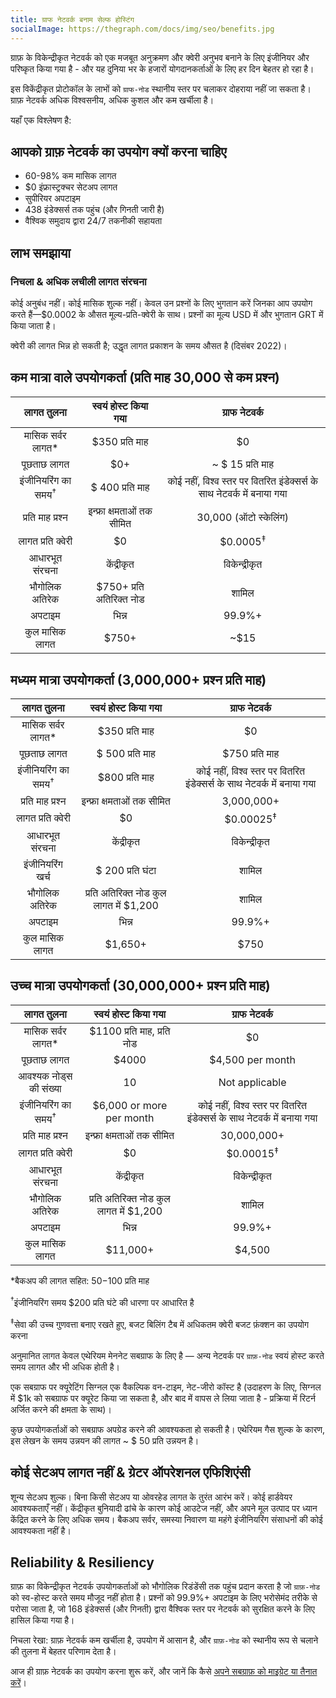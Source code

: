 ```yaml
---
title: ग्राफ नेटवर्क बनाम सेल्फ होस्टिंग
socialImage: https://thegraph.com/docs/img/seo/benefits.jpg
---
```


ग्राफ़ के विकेन्द्रीकृत नेटवर्क को एक मजबूत अनुक्रमण और क्वेरी अनुभव बनाने के लिए इंजीनियर और परिष्कृत किया गया है - और यह दुनिया भर के हजारों योगदानकर्ताओं के लिए हर दिन बेहतर हो रहा है।

इस विकेंद्रीकृत प्रोटोकॉल के लाभों को `ग्राफ-नोड` स्थानीय स्तर पर चलाकर दोहराया नहीं जा सकता है। ग्राफ़ नेटवर्क अधिक विश्वसनीय, अधिक कुशल और कम खर्चीला है।

यहाँ एक विश्लेषण है:

## आपको ग्राफ़ नेटवर्क का उपयोग क्यों करना चाहिए

- 60-98% कम मासिक लागत
- $0 इंफ्रास्ट्रक्चर सेटअप लागत
- सुपीरियर अपटाइम
- 438 इंडेक्सर्स तक पहुंच (और गिनती जारी है)
- वैश्विक समुदाय द्वारा 24/7 तकनीकी सहायता

## लाभ समझाया

### निचला & अधिक लचीली लागत संरचना

कोई अनुबंध नहीं। कोई मासिक शुल्क नहीं। केवल उन प्रश्नों के लिए भुगतान करें जिनका आप उपयोग करते हैं—$0.0002 के औसत मूल्य-प्रति-क्वेरी के साथ। प्रश्नों का मूल्य USD में और भुगतान GRT में किया जाता है।

क्वेरी की लागत भिन्न हो सकती है; उद्धृत लागत प्रकाशन के समय औसत है (दिसंबर 2022)।

## कम मात्रा वाले उपयोगकर्ता (प्रति माह 30,000 से कम प्रश्न)

|           लागत तुलना           |          स्वयं होस्ट किया गया           |                             ग्राफ नेटवर्क                              |
|:------------------------------:|:---------------------------------------:|:----------------------------------------------------------------------:|
|      मासिक सर्वर लागत\*      |             $350 प्रति माह              |                                   $0                                   |
|          पूछताछ लागत           |                   $0+                   |                            ~ $ 15 प्रति माह                            |
| इंजीनियरिंग का समय<sup>†</sup> |             $ 400 प्रति माह             | कोई नहीं, विश्व स्तर पर वितरित इंडेक्सर्स के साथ नेटवर्क में बनाया गया |
|        प्रति माह प्रश्न        |        इन्फ्रा क्षमताओं तक सीमित        |                         30,000 (ऑटो स्केलिंग)                          |
|       लागत प्रति क्वेरी        |                   $0                    |                          $0.0005<sup>‡</sup>                           |
|         आधारभूत संरचना         |               केंद्रीकृत                |                             विकेन्द्रीकृत                              |
|         भौगोलिक अतिरेक         |        $750+ प्रति अतिरिक्त नोड         |                                 शामिल                                  |
|             अपटाइम             |                  भिन्न                  |                                 99.9%+                                 |
|         कुल मासिक लागत         | <span className="highlight-row" />$750+ |                                  ~$15                                  |

## मध्यम मात्रा उपयोगकर्ता (3,000,000+ प्रश्न प्रति माह)

|           लागत तुलना           |            स्वयं होस्ट किया गया            |                             ग्राफ नेटवर्क                              |
|:------------------------------:|:------------------------------------------:|:----------------------------------------------------------------------:|
|      मासिक सर्वर लागत\*      |               $350 प्रति माह               |                                   $0                                   |
|          पूछताछ लागत           |              $ 500 प्रति माह               |                             $750 प्रति माह                             |
| इंजीनियरिंग का समय<sup>†</sup> |               $800 प्रति माह               | कोई नहीं, विश्व स्तर पर वितरित इंडेक्सर्स के साथ नेटवर्क में बनाया गया |
|        प्रति माह प्रश्न        |         इन्फ्रा क्षमताओं तक सीमित          |                               3,000,000+                               |
|       लागत प्रति क्वेरी        |                     $0                     |                          $0.00025<sup>‡</sup>                          |
|         आधारभूत संरचना         |                 केंद्रीकृत                 |                             विकेन्द्रीकृत                              |
|        इंजीनियरिंग खर्च        |              $ 200 प्रति घंटा              |                                 शामिल                                  |
|         भौगोलिक अतिरेक         |   प्रति अतिरिक्त नोड कुल लागत में $1,200   |                                 शामिल                                  |
|             अपटाइम             |                   भिन्न                    |                                 99.9%+                                 |
|         कुल मासिक लागत         | <span className="highlight-row" /> $1,650+ |                                  $750                                  |

## उच्च मात्रा उपयोगकर्ता (30,000,000+ प्रश्न प्रति माह)

|           लागत तुलना           |            स्वयं होस्ट किया गया             |                             ग्राफ नेटवर्क                              |
|:------------------------------:|:-------------------------------------------:|:----------------------------------------------------------------------:|
|      मासिक सर्वर लागत\*      |         $1100 प्रति माह, प्रति नोड          |                                   $0                                   |
|          पूछताछ लागत           |                    $4000                    |                            $4,500 per month                            |
|     आवश्यक नोड्स की संख्या     |                     10                      |                             Not applicable                             |
| इंजीनियरिंग का समय<sup>†</sup> |          $6,000 or more per month           | कोई नहीं, विश्व स्तर पर वितरित इंडेक्सर्स के साथ नेटवर्क में बनाया गया |
|        प्रति माह प्रश्न        |          इन्फ्रा क्षमताओं तक सीमित          |                              30,000,000+                               |
|       लागत प्रति क्वेरी        |                     $0                      |                          $0.00015<sup>‡</sup>                          |
|         आधारभूत संरचना         |                 केंद्रीकृत                  |                             विकेन्द्रीकृत                              |
|         भौगोलिक अतिरेक         |   प्रति अतिरिक्त नोड कुल लागत में $1,200    |                                 शामिल                                  |
|             अपटाइम             |                    भिन्न                    |                                 99.9%+                                 |
|         कुल मासिक लागत         | <span className="highlight-row" /> $11,000+ |                                 $4,500                                 |

\*बैकअप की लागत सहित: $50-$100 प्रति माह

<sup>†</sup>इंजीनियरिंग समय $200 प्रति घंटे की धारणा पर आधारित है

<sup>‡</sup>सेवा की उच्च गुणवत्ता बनाए रखते हुए, बजट बिलिंग टैब में अधिकतम क्वेरी बजट फ़ंक्शन का उपयोग करना

अनुमानित लागत केवल एथेरियम मेननेट सबग्राफ के लिए है — अन्य नेटवर्क पर `ग्राफ़-नोड` स्वयं होस्ट करते समय लागत और भी अधिक होती है।

एक सबग्राफ पर क्यूरेटिंग सिग्नल एक वैकल्पिक वन-टाइम, नेट-जीरो कॉस्ट है (उदाहरण के लिए, सिग्नल में $1k को सबग्राफ पर क्यूरेट किया जा सकता है, और बाद में वापस ले लिया जाता है - प्रक्रिया में रिटर्न अर्जित करने की क्षमता के साथ)।

कुछ उपयोगकर्ताओं को सबग्राफ अपग्रेड करने की आवश्यकता हो सकती है। एथेरियम गैस शुल्क के कारण, इस लेखन के समय उन्नयन की लागत ~ $ 50 प्रति उन्नयन है।

## कोई सेटअप लागत नहीं & ग्रेटर ऑपरेशनल एफिशिएंसी

शून्य सेटअप शुल्क। बिना किसी सेटअप या ओवरहेड लागत के तुरंत आरंभ करें। कोई हार्डवेयर आवश्यकताएँ नहीं। केंद्रीकृत बुनियादी ढांचे के कारण कोई आउटेज नहीं, और अपने मूल उत्पाद पर ध्यान केंद्रित करने के लिए अधिक समय। बैकअप सर्वर, समस्या निवारण या महंगे इंजीनियरिंग संसाधनों की कोई आवश्यकता नहीं है।

## Reliability & Resiliency

ग्राफ़ का विकेन्द्रीकृत नेटवर्क उपयोगकर्ताओं को भौगोलिक रिडंडेंसी तक पहुंच प्रदान करता है जो `ग्राफ़-नोड` को स्व-होस्ट करते समय मौजूद नहीं होता है। प्रश्नों को 99.9%+ अपटाइम के लिए भरोसेमंद तरीके से परोसा जाता है, जो 168 इंडेक्सर्स (और गिनती) द्वारा वैश्विक स्तर पर नेटवर्क को सुरक्षित करने के लिए हासिल किया गया है।

निचला रेखा: ग्राफ़ नेटवर्क कम खर्चीला है, उपयोग में आसान है, और `ग्राफ़-नोड` को स्थानीय रूप से चलाने की तुलना में बेहतर परिणाम देता है।

आज ही ग्राफ़ नेटवर्क का उपयोग करना शुरू करें, और जानें कि कैसे [अपने सबग्राफ़ को माइग्रेट या तैनात करें](https://thegraph.com/blog/how-to-migrate-ethereum-subgraph)।
